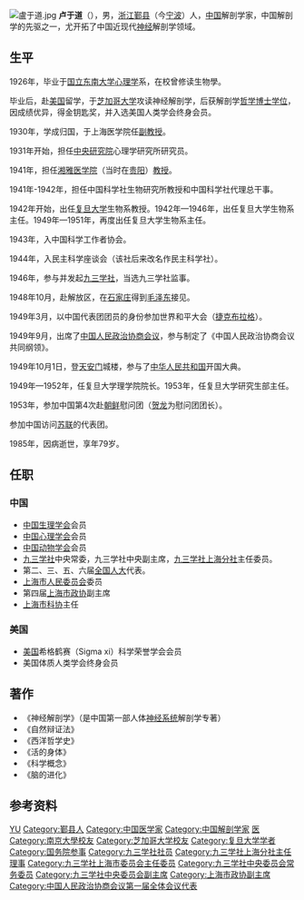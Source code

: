 [[File:盧于道.jpg|thumb]]
'''卢于道'''（{{bd|1906年||1985年}}），男，[[浙江|浙江]][[鄞县|鄞县]]（今[[宁波|宁波]]）人，[[中国|中国]]解剖学家，中国解剖学的先驱之一，尤开拓了中国近现代[[神经|神经]]解剖学领域。

== 生平 ==
1926年，毕业于[[国立东南大学|国立东南大学]][[心理学|心理学]]系，在校曾修读生物學。

毕业后，赴[[美国|美国]]留学，于[[芝加哥大学|芝加哥大学]]攻读神经解剖学，后获解剖学[[哲学博士|哲学博士]][[学位|学位]]，因成绩优异，得金钥匙奖，并入选美国人类学会终身会员。

1930年，学成归国，于上海医学院任[[副教授|副教授]]。

1931年开始，担任[[中央研究院|中央研究院]]心理学研究所研究员。

1941年，担任[[湘雅医学院|湘雅医学院]]（当时在[[贵阳|贵阳]]）[[教授|教授]]。

1941年-1942年，担任中国科学社生物研究所教授和中国科学社代理总干事。

1942年开始，出任[[复旦大学|复旦大学]]生物系教授。1942年—1946年，出任复旦大学生物系主任。1949年—1951年，再度出任复旦大学生物系主任。

1943年，入中国科学工作者协会。

1944年，入民主科学座谈会（该社后来改名作民主科学社）。

1946年，参与并发起[[九三学社|九三学社]]，当选九三学社监事。

1948年10月，赴解放区，在[[石家庄|石家庄]]得到[[毛泽东|毛泽东]]接见。

1949年3月，以中国代表团团员的身份参加世界和平大会（[[捷克|捷克]][[布拉格|布拉格]]）。

1949年9月，出席了[[中国人民政治协商会议|中国人民政治协商会议]]，参与制定了《中国人民政治协商会议共同纲领》。

1949年10月1日，登[[天安门|天安门]]城楼，参与了[[中华人民共和国|中华人民共和国]]开国大典。

1949年—1952年，任复旦大学理学院院长。1953年，任复旦大学研究生部主任。

1953年，参加中国第4次赴[[朝鲜|朝鲜]]慰问团（[[贺龙|贺龙]]为慰问团团长）。

参加中国访问[[苏联|苏联]]的代表团。

1985年，因病逝世，享年79岁。

== 任职 ==
=== 中国 ===
* [[中国生理学会|中国生理学会]]会员
* [[中国心理学会|中国心理学会]]会员
* [[中国动物学会|中国动物学会]]会员
* [[九三学社|九三学社]]中央常委，九三学社中央副主席，[[九三学社上海分社|九三学社上海分社]]主任委员。
* 第二、三、五、六届[[全国人大|全国人大]]代表。
* [[上海市人民委员会|上海市人民委员会]]委员
* 第四届[[上海市政协|上海市政协]]副主席
* [[上海市科协|上海市科协]]主任

=== 美国 ===
* [[美国|美国]]希格鹤赛（Sigma xi）科学荣誉学会会员
* 美国体质人类学会终身会员

== 著作 ==
*《神经解剖学》（是中国第一部人体[[神经系统|神经系统]]解剖学专著）
*《自然辩证法》
*《西洋哲学史》
*《活的身体》
*《科学概念》
*《脑的进化》

== 参考资料 ==
{{reflist}}

{{start box}}
{{s-ppo}}
{{s-before|[[褚辅成|褚辅成]]}}
{{s-title|[[九三学社上海分社|九三学社上海分社]]主任理事{{to}}[[九三学社上海市委员会|九三学社上海市委员会]]主任委员|1951年11月－1986年}}
{{s-after|[[杨槱|杨槱]]}}
{{end box}}

{{国务院参事}}
{{Navboxes 
| title  = 卢于道在[[九三学社|九三学社]]的职务
| list1  =
{{九三学社第二届中央理事会}}
{{九三学社第三届中央委员会}}
{{九三学社第四届中央委员会}}
{{九三学社第五届中央委员会}}
{{九三学社第六届中央委员会}}
{{九三学社第七届中央委员会}}
}}

{{Authority control}}
{{DEFAULTSORT:Lu卢}}
[[Category:卢姓|YU]]
[[Category:鄞县人|Category:鄞县人]]
[[Category:中国医学家|Category:中国医学家]]
[[Category:中国解剖学家|Category:中国解剖学家]]
[[Category:國立中央大學大陸時期校友|医]]
[[Category:南京大學校友|Category:南京大學校友]]
[[Category:芝加哥大学校友|Category:芝加哥大学校友]]
[[Category:复旦大学学者|Category:复旦大学学者]]
[[Category:国务院参事|Category:国务院参事]]
[[Category:九三学社社员|Category:九三学社社员]]
[[Category:九三学社上海分社主任理事|Category:九三学社上海分社主任理事]]
[[Category:九三学社上海市委员会主任委员|Category:九三学社上海市委员会主任委员]]
[[Category:九三学社中央委员会常务委员|Category:九三学社中央委员会常务委员]]
[[Category:九三学社中央委员会副主席|Category:九三学社中央委员会副主席]]
[[Category:上海市政协副主席|Category:上海市政协副主席]]
[[Category:中国人民政治协商会议第一届全体会议代表|Category:中国人民政治协商会议第一届全体会议代表]]